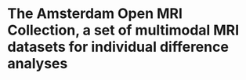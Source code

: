# The Amsterdam Open MRI Collection, a set of multimodal MRI datasets for individual difference analyses {#AOMIC}
